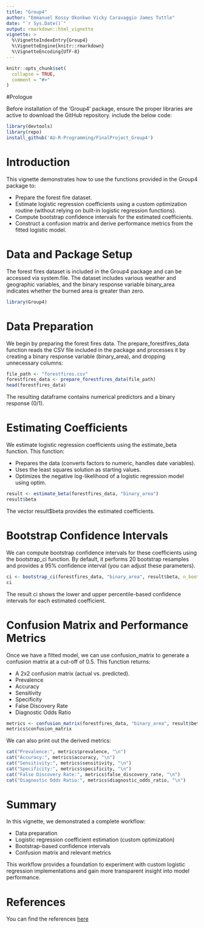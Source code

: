 ```yaml
---
title: "Group4"
author: "Emmanuel Kossy Okonkwo Vicky Caravaggio James Tuttle"
date: "`r Sys.Date()`"
output: rmarkdown::html_vignette
vignette: >
  %\VignetteIndexEntry{Group4}
  %\VignetteEngine{knitr::rmarkdown}
  %\VignetteEncoding{UTF-8}
---
```


```r
knitr::opts_chunk$set(
  collapse = TRUE,
  comment = "#>"
)
```
#Prologue 

Before installation of the 'Group4' package, ensure the proper libraries are active to download the GitHub repository. include the below code:

```r
library(devtools)
library(repo)
install_github('AU-R-Programming/FinalProject_Group4')
```

# Introduction

This vignette demonstrates how to use the functions provided in the Group4 package to:

- Prepare the forest fire dataset.
- Estimate logistic regression coefficients using a custom optimization routine (without relying on built-in logistic regression functions).
- Compute bootstrap confidence intervals for the estimated coefficients.
- Construct a confusion matrix and derive performance metrics from the fitted logistic model.


# Data and Package Setup 

The forest fires dataset is included in the Group4 package and can be accessed via system.file. The dataset includes various weather and geographic variables, and the binary response variable binary_area indicates whether the burned area is greater than zero.

```r
library(Group4)
```

# Data Preparation

We begin by preparing the forest fires data. The prepare_forestfires_data function reads the CSV file included in the package and processes it by creating a binary response variable (binary_area), and dropping unnecessary columns:

```r
file_path <- "forestfires.csv"
forestfires_data <- prepare_forestfires_data(file_path)
head(forestfires_data)

```

The resulting dataframe contains numerical predictors and a binary response (0/1).


# Estimating Coefficients

We estimate logistic regression coefficients using the estimate_beta function. This function:

- Prepares the data (converts factors to numeric, handles date variables).
- Uses the least squares solution as starting values.
- Optimizes the negative log-likelihood of a logistic regression model using optim.


```r
result <- estimate_beta(forestfires_data, "binary_area")
result$beta

```

The vector result$beta provides the estimated coefficients.


# Bootstrap Confidence Intervals

We can compute bootstrap confidence intervals for these coefficients using the bootstrap_ci function. By default, it performs 20 bootstrap resamples and provides a 95% confidence interval (you can adjust these parameters).

```r
ci <- bootstrap_ci(forestfires_data, "binary_area", result$beta, n_bootstrap = 20, alpha = 0.05)
ci

```
The result ci shows the lower and upper percentile-based confidence intervals for each estimated coefficient.



# Confusion Matrix and Performance Metrics

Once we have a fitted model, we can use confusion_matrix to generate a confusion matrix at a cut-off of 0.5. This function returns:

- A 2x2 confusion matrix (actual vs. predicted).
- Prevalence
- Accuracy
- Sensitivity
- Specificity
- False Discovery Rate
- Diagnostic Odds Ratio


```r
metrics <- confusion_matrix(forestfires_data, "binary_area", result$beta)
metrics$confusion_matrix

```
We can also print out the derived metrics:

```r
cat("Prevalence:", metrics$prevalence, "\n")
cat("Accuracy:", metrics$accuracy, "\n")
cat("Sensitivity:", metrics$sensitivity, "\n")
cat("Specificity:", metrics$specificity, "\n")
cat("False Discovery Rate:", metrics$false_discovery_rate, "\n")
cat("Diagnostic Odds Ratio:", metrics$diagnostic_odds_ratio, "\n")

```


# Summary
In this vignette, we demonstrated a complete workflow:

- Data preparation
- Logistic regression coefficient estimation (custom optimization)
- Bootstrap-based confidence intervals
- Confusion matrix and relevant metrics

This workflow provides a foundation to experiment with custom logistic regression implementations and gain more transparent insight into model performance.



# References

You can find the references [here](https://chatgpt.com/share/675202cb-5bac-8010-b516-8dcecc495f9a)

